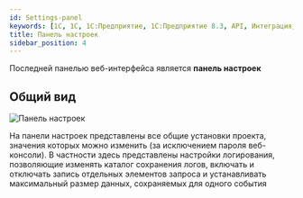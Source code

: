 ```yaml
---
id: Settings-panel
keywords: [1C, 1С, 1С:Предприятие, 1С:Предприятие 8.3, API, Интеграция, Сервисы, Обмен, OneScript, CLI]
title: Панель настроек
sidebar_position: 4
---
```


Последней панелью веб-интерфейса является **панель настроек**

## Общий вид

![Панель настроек](../../../../static/img/Docs/Melezh/20.png)

На панели настроек представлены все общие установки проекта, значения которых можно изменить (за исключением пароля веб-консоли). В частности здесь представлены настройки логирования, позволяющие изменять каталог сохранения логов, включать и отключать запись отдельных элементов запроса и устанавливать максимальный размер данных, сохраняемых для одного события